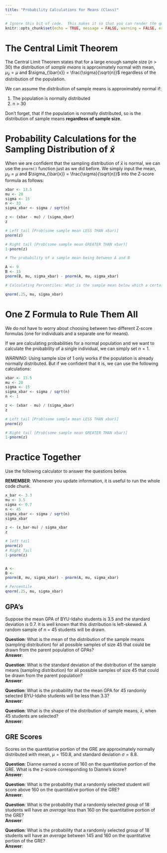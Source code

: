 ```yaml
---
title: "Probability Calculations for Means (Class)"
---
```

```r
# Ignore this bit of code.  This makes it so that you can render the qmd file even when there are errors in your code.
knitr::opts_chunk$set(echo = TRUE, message = FALSE, warning = FALSE, error = TRUE)
```


# The Central Limit Theorem

The Central Limit Theorem states that for a large enough sample size ($n>30$) the distribution of _sample means_ is approximately normal with mean, $\mu_{\bar{x}} = \mu$ and $\sigma_{\bar{x}} = \frac{\sigma}{\sqrt{n}}$ regardless of the distribution of the population.  

We can assume the distribution of sample means is approximately normal if:

1. The population is normally distributed
2. n > 30

Don't forget, that if the population is normally distributed, so is the distribution of sample means __regardless of sample size__. 

# Probability Calculations for the Sampling Distribution of $\bar{x}$

When we are confident that the sampling distribution of $\bar{x}$ is normal, we can use the `pnorm()` function just as we did before.  We simply input the mean, $\mu_{\bar{x}} = \mu$ and $\sigma_{\bar{x}} = \frac{\sigma}{\sqrt{n}}$ into the Z-score formula as follows:  

```r

xbar <- 13.5
mu <- 20
sigma <- 15
n <- 33
sigma_xbar <- sigma / sqrt(n)

z <- (xbar - mu) / (sigma_xbar)
z

# Left tail [Prob(some sample mean LESS THAN xbar)]
pnorm(z)

# Right tail [Prob(some sample mean GREATER THAN xbar)]
1-pnorm(z)

# The probability of a sample mean being between A and B

A <- 9
B <- 15
pnorm(B, mu, sigma_xbar) - pnorm(A, mu, sigma_xbar)

# Calculating Percentiles: What is the sample mean below which a certain percent is found? 

qnorm(.25, mu, sigma_xbar)


```

# One Z Formula to Rule Them All

We do not have to worry about choosing between two different Z-score formulas (one for individuals and a separate one for means).  

If we are calculating probabilities for a normal population and we want to calculate the probability of a single individual, we can simply set $n=1$.  

_WARNING_:  Using sample size of 1 only works if the population is already normally distributed.  But if we confident that it is, we can use the following calculations:  

```r

xbar <- 13.5
mu <- 20
sigma <- 15
sigma_xbar <- sigma / sqrt(n)
n <- 1

z <- (xbar - mu) / (sigma_xbar)
z

# Left tail [Prob(some sample mean LESS THAN xbar)]
pnorm(z)

# Right tail [Prob(some sample mean GREATER THAN xbar)]
1-pnorm(z)

```


# Practice Together

Use the following calculator to answer the questions below.  

__REMEMBER__: Whenever you update information, it is useful to run the whole code chunk.  

```r

x_bar <- 3.3
mu <- 3.5
sigma <- 0.7
n <- 45
sigma_xbar <- sigma / sqrt(n)
sigma_xbar

z <- (x_bar-mu) / sigma_xbar
z

# left tail
pnorm(z)
# Right Tail
1-pnorm(z)


A <- 
B <- 
pnorm(B, mu, sigma_xbar) - pnorm(A, mu, sigma_xbar)

# Percentile
qnorm(.25, mu, sigma_xbar)

```



## GPA's

Suppose the mean GPA of BYU-Idaho students is 3.5 and the standard deviation is 0.7. It is well known that this distribution is left-skewed. A random sample of n = 45 students will be drawn.

__Question__: What is the mean of the distribution of the sample means (sampling distribution) for all possible samples of size 45 that could be drawn from the parent population of GPAs?  
__Answer__:  

__Question__:  What is the standard deviation of the distribution of the sample means (sampling distribution) for all possible samples of size 45 that could be drawn from the parent population?  
__Answer__:  


__Question__:  What is the probability that the mean GPA for 45 randomly selected BYU-Idaho students will be less than 3.3?  
__Answer__:  


__Question__:  What is the shape of the distribution of sample means, $\bar{x}$, when 45 students are selected?  
__Answer__:  


## GRE Scores

Scores on the quantitative portion of the GRE are approximately normally distributed with mean, $\mu=150.8$,
 and standard deviation $\sigma = 8.8$.
 
__Question__:  Dianne earned a score of 160 on the quantitative portion of the GRE. What is the z-score corresponding to Dianne’s score?  
__Answer__:  


__Question__:  What is the probability that a randomly selected student will score above 160 on the quantitative portion of the GRE?  
__Answer__:  


__Question__: What is the probability that a randomly selected *group* of 18 students will have an *average* less than 160 on the quantitative portion of the GRE?  
__Answer__:  


__Question__: What is the probability that a randomly selected group of 18 students will have an *average* between 145 and 160 on the quantitative portion of the GRE?  
__Answer__:  




